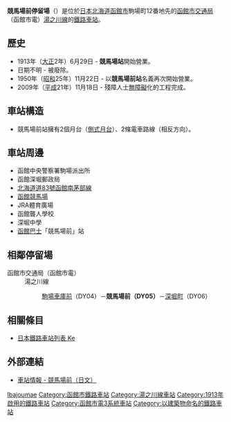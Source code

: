 {{日本車站資訊
|公司色 = #1C218C
|文字色 = 
|站名 = 競馬場前停留場
|圖片 = Hakodate_Tram_Keibajyo_Mae_Station.jpg
|pxl = 240px
|圖片說明 = 競馬場前停留場（攝於2009年5月）
|日文原名 = 競馬場前
|平假名 = けいばじょうまえ
|羅馬拼音 = Keibajyō-Mae
|副站名 = 
|前一站 = DY04 [[駒場車庫前停留場|駒場車庫前]]
|前一站距離 = 0.3
|後一站距離 = 0.5
|後一站 = [[深堀町停留場|深堀町]] DY06
|電報略號 = 
|車站編號 = '''DY05'''
|停站路線數 = 
|所屬公司 = [[函館市交通局|函館市交通局]]
|所屬路線 = 湯之川線
|距離 = 1.3
|起點站 = [[湯之川停留場|湯之川]]
|所在地 = [[北海道|北海道]][[函館市|函館市]]駒場町、深堀町
|車站構造 = 地面車站
|月台配置 = 2面2線
|啟用年月日 = 1913年6月29日
|廢站年月日 = 
|乘客人數 = 
|上下車人次 = 
|統計年度 = 
|轉車 = 
|備註 = 
|全寬備註 = 
}}
'''競馬場前停留場'''（{{jpn|j=競馬場前停留場|hg=けいばじょうまえていりゅうじょう|rm=Keibajō-mae teiryūjō|f=y}}）是位於[[日本|日本]][[北海道|北海道]][[函館市|函館市]]駒場町12番地先的[[函館市交通局|函館市交通局]]（函館市電）[[湯之川線|湯之川線]]的[[鐵路車站|鐵路車站]]。

== 歷史 ==
* 1913年（[[大正|大正]]2年）6月29日 - '''競馬場站'''開始營業。
* 日期不明 - 被廢除。
* 1950年（[[昭和|昭和]]25年）11月22日 - 以'''競馬場前站'''名義再次開始營業。
* 2009年（[[平成|平成]]21年）11月18日 - 殘障人士[[無障礙|無障礙]]化的工程完成。

== 車站構造 ==
* 競馬場前站擁有2個月台（[[側式月台|側式月台]]）、2條電車路線（相反方向）。

== 車站周邊 ==
* 函館中央警察署駒場派出所
* 函館深堀郵政局
* [[北海道道83號函館南茅部線|北海道道83號函館南茅部線]]
* [[函館競馬場|函館競馬場]]
* JRA體育廣場
* 函館聾人學校
* 深堀中學
* [[函館巴士|函館巴士]]「競馬場前」站

== 相鄰停留場 ==
; 函館市交通局（函館市電）
: 湯之川線
:: [[駒場車庫前停留場|駒場車庫前]]（DY04）－'''競馬場前（DY05）'''－[[深堀町停留場|深堀町]]（DY06）

==相關條目==
* [[日本鐵路車站列表_Ke|日本鐵路車站列表 Ke]]

== 外部連結 ==
* [https://web.archive.org/web/20100312012232/http://www.city.hakodate.hokkaido.jp/transport/rosen/tei/keibajyo.htm 車站情報 - 競馬場前（日文）]

{{函館市電}}

{{DEFAULTSORT:Keibajo-Mae}}
[[Category:日本鐵路車站_Ke|Ibajoumae]]
[[Category:函館市鐵路車站|Category:函館市鐵路車站]]
[[Category:湯之川線車站|Category:湯之川線車站]]
[[Category:1913年啟用的鐵路車站|Category:1913年啟用的鐵路車站]]
[[Category:函館市電3系統車站|Category:函館市電3系統車站]]
[[Category:以建築物命名的鐵路車站|Category:以建築物命名的鐵路車站]]